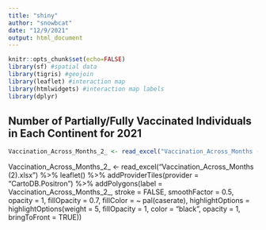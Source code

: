 ```yaml
---
title: "shiny"
author: "snowbcat"
date: "12/9/2021"
output: html_document
---
```


```r
knitr::opts_chunk$set(echo=FALSE)
library(sf) #spatial data
library(tigris) #geojoin
library(leaflet) #interaction map
library(htmlwidgets) #interaction map labels
library(dplyr)
```



## Number of Partially/Fully Vaccinated Individuals in Each Continent for 2021 
```r
Vaccination_Across_Months_2_ <- read_excel("Vaccination_Across_Months (2).xlsx")
```

Vaccination_Across_Months_2_ <- read_excel("Vaccination_Across_Months (2).xlsx") %>%
  leaflet() %>%
  addProviderTiles(provider = "CartoDB.Positron") %>% 
  addPolygons(label = Vaccination_Across_Months_2_,
              stroke = FALSE,
              smoothFactor = 0.5,
              opacity = 1, 
              fillOpacity = 0.7, 
              fillColor = ~ pal(caserate),
              highlightOptions = highlightOptions(weight = 5, 
                                                  fillOpacity = 1,
                                                  color = "black",
                                                  opacity = 1, 
                                                  bringToFront = TRUE))

